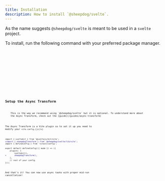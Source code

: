 ```yaml
---
title: Installation
description: How to install `@sheepdog/svelte`.
---
```



As the name suggests `@sheepdog/svelte` is meant to be used in a `svelte` project.

To install, run the following command with your preferred package manager.

<Tabs>
	<TabItem label="npm">
		<Code lang="bash" code="npm install @sheepdog/svelte" />
	</TabItem>
	<TabItem label="yarn">
		<Code lang="bash" code="yarn add @sheepdog/svelte" />
	</TabItem>
	<TabItem label="pnpm">
		<Code lang="bash" code="pnpm install @sheepdog/svelte" />
	</TabItem>
	<TabItem label="bun">
		<Code lang="bash" code="bun add @sheepdog/svelte" />
	</TabItem>
</Tabs>

## Setup the Async Transform

<Aside>
	This is the way we recommend using `@sheepdog/svelte` but it is optional. To understand more about
	the Async Transform, check out the [guide](/guides/async-transform)
</Aside>

The Async Transform is a Vite plugin so to set it up you need to modify your `vite.config.{js|ts}`

```diff lang="ts" title="vite.config.ts"
import { sveltekit } from '@sveltejs/kit/vite';
+import { sheepdogTransform } from '@sheepdog/svelte/lib/vite';
import { defineConfig } from 'vitest/config';

export default defineConfig(({ mode }) => ({
	plugins: [
		sveltekit(),
+		sheepdogTransform(),
	],
	// rest of your config
}));
```

And that's it! You can now use async tasks with proper mid-run cancellation!
